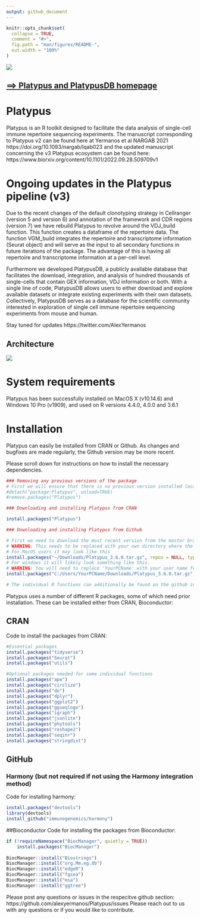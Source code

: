 ```yaml
---
output: github_document
---
```


<!-- README.md is generated from README.Rmd. Please edit that file -->

```r
knitr::opts_chunk$set(
  collapse = TRUE,
  comment = "#>",
  fig.path = "man/figures/README-",
  out.width = "100%"
)
```

![](https://repository-images.githubusercontent.com/297313954/10e0a180-713e-11eb-9a23-ef93a9d86e8b)

## [==> Platypus and PlatypusDB homepage](https://alexyermanos.github.io/Platypus/index.html "Platypus and PlatypusDB homepage")

# Platypus

Platypus is an R toolkit designed to facilitate the data analysis of single-cell immune repertoire sequencing experiments. The manuscript corresponding to Platypus v2 can be found here at Yermanos et al NARGAB 2021 https://doi.org/10.1093/nargab/lqab023 and the updated manuscript concerning the v3 Platypus ecosystem can be found here: https://www.biorxiv.org/content/10.1101/2022.09.28.509709v1 

# Ongoing updates in the Platypus pipeline (v3)
Due to the recent changes of the default clonotyping strategy in Cellranger (version 5 and version 6) and annotation of the framework and CDR regions (version 7) we have rebuild Platypus to revolve around the VDJ_build function. This function creates a dataframe of the repertoire data. The function VGM_build integrates the repertoire and transcriptome information (Seurat object) and will serve as the input to all secondary functions in  future iterations of the package. The advantage of this is having all repertoire and transcriptome information at a per-cell level.

Furthermore we developed PlatypusDB, a publicly available database that facilitates the download, integration, and analysis of hundred thousands of single-cells that contain GEX information, VDJ information or both. With a single line of code, PlatypusDB allows users to either download and explore available datasets or integrate existing experiments with their own datasets. Collectively, PlatypusDB serves as a database for the scientific community interested in exploration of single cell immune repertoire sequencing experiments from mouse and human.

Stay tuned for updates https://twitter.com/AlexYermanos

## Architecture
![](https://github.com/PlatypusDB/PlatypusDB_admin/blob/main/docs/images/PlatypusV3_abstract.png)

# System requirements

Platypus has been successfully installed on MacOS X (v10.14.6) and Windows 10 Pro (v1909), and used on R versions 4.4.0, 4.0.0 and 3.6.1

# Installation

Platypus can easily be installed from CRAN or Github. As changes and bugfixes are made regularly, the Github version may be more recent.

Please scroll down for instructions on how to install the necessary dependencies. 

```r

### Removing any previous versions of the package
# First we will ensure that there is no previous version installed locally
#detach("package:Platypus", unload=TRUE)
#remove.packages("Platypus")

### Downloading and installing Platypus from CRAN

install.packages("Platypus")

### Downloading and installing Platypus from Github

# First we need to download the most recent version from the master branch at https://github.com/alexyermanos/Platypus we can install the package using the following command. 
# WARNING: This needs to be replaced with your own directory where the downloaded package is found
# For MacOS users it may look like this
install.packages("~/Downloads/Platypus_3.6.0.tar.gz", repos = NULL, type="source")
# For windows it will likely look something like this. 
# WARNING: You will need to replace 'YourPCName' with your user name for the windows account in the directory. 
install.packages("C:/Users/YourPCName/Downloads/Platypus_3.6.0.tar.gz", repos = NULL, type="source")

# The individual R functions can additionally be found on the github in the Functions branch. Within this branch, there is a folder "R" which contains the individual functions. This can similarly be downloaded and loaded into the R environment incase not all functions are desired. Similarly, these functions are actively updated and may include more features than the in current CRAN version. 

```

Platypus uses a number of different R packages, some of which need prior installation. These can be installed either from CRAN, Bioconductor:

## CRAN
Code to install the packages from CRAN:
```r

#Essential packages
install.packages("tidyverse")
install.packages("Seurat")
install.packages("utils")

#Optional packages needed for some individual functions
install.packages("ape")
install.packages("circlize")
install.packages("do")
install.packages("dplyr")
install.packages("ggplot2")
install.packages("ggseqlogo")
install.packages("igraph")
install.packages("jsonlite")
install.packages("phytools")
install.packages("reshape2")
install.packages("seqinr")
install.packages("stringdist")

```

## GitHub

### Harmony (but not required if not using the Harmony integration method)
Code for installing harmony:
```r
install.packages("devtools")
library(devtools)
install_github("immunogenomics/harmony")
```

##Bioconductor
Code for installing the packages from Bioconductor:
```r
if (!requireNamespace("BiocManager", quietly = TRUE))
    install.packages("BiocManager")
    
BiocManager::install("Biostrings")
BiocManager::install("org.Mm.eg.db")
BiocManager::install("edgeR")
BiocManager::install("fgsea")
BiocManager::install("msa")
BiocManager::install("ggtree")
```

Please post any questions or issues in the respecitve github section: https://github.com/alexyermanos/Platypus/issues 
Please reach out to us with any questions or if you would like to contribute.
